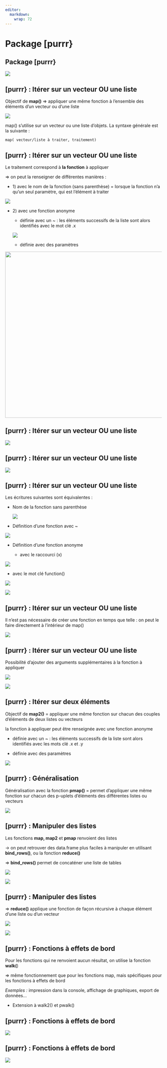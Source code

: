```yaml
---
editor: 
  markdown: 
    wrap: 72
---
```


# Package [purrr} {.backgroundTitre .unnumbered}

## Package [purrr}

![](img/clipboard-purrr1.png){fig-align="center"}

## [purrr} : Itérer sur un vecteur OU une liste

Objectif de **map()** ⇒ appliquer une même fonction à l’ensemble des
éléments d’un vecteur ou d’une liste

![](img/clipboard-purrr2.png){fig-align="center"}

map() s’utilise sur un vecteur ou une liste d’objets. La syntaxe
générale est la suivante :

`map( vecteur/liste à traiter, traitement)`

## [purrr} : Itérer sur un vecteur OU une liste

Le traitement correspond à **la fonction** à appliquer

⇒ on peut la renseigner de différentes manières :

-   1\) avec le nom de la fonction (sans parenthèse) = lorsque la
    fonction n’a qu’un seul paramètre, qui est l’élément à traiter

![](img/clipboard-purrr3.png){fig-align="center"}

-   2\) avec une fonction anonyme

    -   définie avec un \~ : les éléments successifs de la liste sont
        alors identifiés avec le mot clé .x

    ![](img/clipboard-purrr4.png)

    -   définie avec des paramètres

![](img/clipboard-purrr5.png){fig-align="center" width="534"}

## [purrr} : Itérer sur un vecteur OU une liste

![](img/clipboard-purrr6.png){fig-align="center"}

## [purrr} : Itérer sur un vecteur OU une liste

![](img/clipboard-purrr7.png){fig-align="center"}

## [purrr} : Itérer sur un vecteur OU une liste

Les écritures suivantes sont équivalentes :

-   Nom de la fonction sans parenthèse

    ![](img/clipboard-purrr8.png)

-   Définition d’une fonction avec \~

![](img/clipboard-purrr9.png){fig-align="center"}

-   Définition d’une fonction anonyme

    -   avec le raccourci (x)

![](img/clipboard-purrr10.png){fig-align="center"}

-   avec le mot clé function()

![](img/clipboard-purrr11.png){fig-align="center"}

![](img/clipboard-exo6.png){fig-align="right"}

## [purrr} : Itérer sur un vecteur OU une liste

Il n’est pas nécessaire de créer une fonction en temps que telle : on
peut le faire directement à l’intérieur de map()

![](img/clipboard-purrr12.png){fig-align="center"}

## [purrr} : Itérer sur un vecteur OU une liste

Possibilité d’ajouter des arguments supplémentaires à la fonction à
appliquer

![](img/clipboard-purrr13.png){fig-align="center"}

![](img/clipboard-purrr14.png){fig-align="center"}

## [purrr} : Itérer sur deux éléments

Objectif de **map2()** = appliquer une même fonction sur chacun des
couples d’éléments de deux listes ou vecteurs

la fonction à appliquer peut être renseignée avec une fonction anonyme

-   définie avec un \~ : les éléments successifs de la liste sont alors
    identifiés avec les mots clé .x et .y

-   définie avec des paramètres

![](img/clipboard-purrr15.png){fig-align="center"}

## [purrr} : Généralisation

Généralisation avec la fonction **pmap()** = permet d’appliquer une même
fonction sur chacun des p-uplets d’éléments des différentes listes ou
vecteurs

![](img/clipboard-purrr16.png){fig-align="center"}

## [purrr} : Manipuler des listes

Les fonctions **map, map2** et **pmap** renvoient des listes

→ on peut retrouver des data.frame plus faciles à manipuler en utilisant
**bind_rows()**, ou la fonction **reduce()**

⇒ **bind_rows()** permet de concaténer une liste de tables

![](img/clipboard-purrr17.png){fig-align="center"}

![](img/clipboard-purrr18.png){fig-align="center"}

## [purrr} : Manipuler des listes

⇒ **reduce()** applique une fonction de façon récursive à chaque élément
d’une liste ou d’un vecteur

![](img/clipboard-purrr19.png){fig-align="center"}

![](img/clipboard-purrr20.png){fig-align="center"}

## [purrr} : Fonctions à effets de bord

Pour les fonctions qui ne renvoient aucun résultat, on utilise la
fonction **walk(**)

⇒ même fonctionnement que pour les fonctions map, mais spécifiques pour
les fonctions à effets de bord

*Exemples :* impression dans la console, affichage de graphiques, export
de données…

-   Extension à walk2() et pwalk()

## [purrr} : Fonctions à effets de bord

![](img/clipboard-purrr20.png){fig-align="center"}

## [purrr} : Fonctions à effets de bord

![](img/clipboard-purrr21.png){fig-align="center"}
